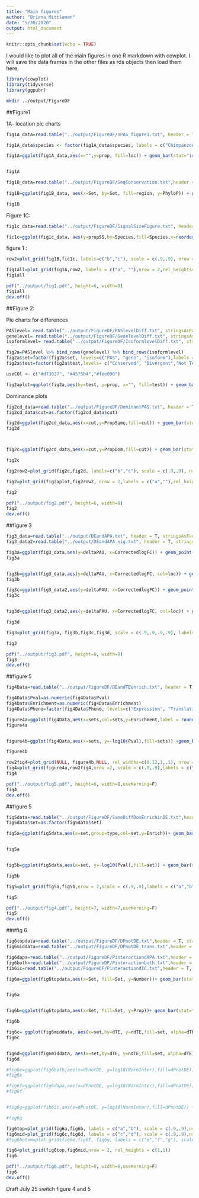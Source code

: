 ```yaml
---
title: "Main figures"
author: "Briana Mittleman"
date: "5/30/2020"
output: html_document
---
```


```r
knitr::opts_chunk$set(echo = TRUE)
```

I would like to plot all of the main figures in one R markdown with cowplot. I will save the data frames in the other files as rds objects then load them here. 



```r
library(cowplot)
library(tidyverse)
library(ggpubr)
```

```bash
mkdir ../output/FigureDF
```

##Figure1  

1A- location pic charts  



```r
fig1A_data=read.table("../output/FigureDF/nPAS_figure1.txt", header = T, stringsAsFactors = F) 

fig1A_data$species <- factor(fig1A_data$species, labels = c("Chimpanzee~PAS", "Human~PAS"))

fig1A=ggplot(fig1A_data,aes(x="",y=prop, fill=loc)) + geom_bar(stat="identity",width=1, color="white")+  coord_polar("y", start=0) +theme_void() + facet_wrap(~species,labeller = label_parsed,strip.position = "left") + scale_fill_brewer(palette = "RdYlBu", name="Genic Location", labels=c("Coding", "5KB downstream", "Intronic","3' UTR", "5' UTR")) + theme(legend.position = "bottom",strip.text = element_text(size = 10, face = "italic",angle=270), text=element_text(size=10),plot.title = element_text(hjust = 0.5, face="bold"),plot.margin = unit(c(0,0,0,0), "cm")) +labs(title="PAS genic locations are conserved between species", x="", y="")


fig1A

```

```r
fig1B_data=read.table("../output/FigureDF/SeqConservation.txt",header = T,stringsAsFactors = F)
 
fig1B=ggplot(fig1B_data, aes(x=Set, by=Set, fill=region, y=PhyloP)) + geom_boxplot(notch = T) + scale_fill_brewer(palette = "RdYlBu") + scale_x_discrete(labels=c("-600", "-400", "-200", '0','200','400','600')) + labs(x="Basepairs", title="PAS are more conserved \nthan surrounding regions") + guides(fill = FALSE) + theme_classic()+ theme(plot.title = element_text(hjust = 0.5, face="bold"), axis.text.x = element_text(size=10),axis.text.y = element_text(size=10),text=element_text(size=10),plot.margin = unit(c(0,0,0,0), "cm"))

fig1B
```

Figure 1C: 

```r
fig1c_data=read.table("../output/FigureDF/SignalSizeFigure.txt", header = T, stringsAsFactors = F)

fic1c=ggplot(fig1c_data, aes(y=propSS,by=Species,fill=Species,x=reorder(SS, -propSS))) + geom_bar(stat="identity", position = "dodge") +  theme_classic() +theme(axis.text.x = element_text(size=10,angle = 90),plot.title = element_text(hjust = 0.5, face="bold"),axis.text.y = element_text(size=10),text=element_text(size=10), legend.position = "top",plot.margin = unit(c(0,0,0,0), "cm")) + scale_fill_brewer(palette = "Dark2", label=c("Chimp", "Human"))  + labs(y="Proportion of PAS",title="Proportion of PAS with a signal site", x="")
```

figure 1 :

```r

row2=plot_grid(fig1B,fic1c, labels=c("b","c"), scale = c(.9,.9), nrow = 1)

fig1all=plot_grid(fig1A,row2, labels = c("a", ""),nrow = 2,rel_heights=c(.75,1 ),hjust=-12)
fig1all
```

```r

pdf("../output/fig1.pdf", height=6, width=8)
fig1all
dev.off()
```


##Figure 2: 

Pie charts for differences 

```r
PASlevel= read.table("../output/FigureDF/PASlevelDiff.txt", stringsAsFactors = F, header=T,col.names =c("sig", "n","gene","prop")) %>% mutate(set="PAS", test=c("Conserved", "Not Tested", "Divergent"))
genelevel= read.table("../output/FigureDF/GenelevelDiff.txt", stringsAsFactors = F, header = T, col.names =c("sig", "n","gene","prop")) %>% mutate(set="gene", test=c("Conserved", "Not Tested", "Divergent"))
isoformlevel= read.table("../output/FigureDF/IsoformlevelDiff.txt", stringsAsFactors = F, header = T, col.names =c("sig", "n","gene","prop")) %>% mutate(set="isoform",test=c("Conserved", "Not Tested", "Divergent"))

fig2a=PASlevel %>% bind_rows(genelevel) %>% bind_rows(isoformlevel)
fig2a$set=factor(fig2a$set, levels=c("PAS", "gene", "isoform"),labels = c("PAS~Differences", "Genes~with~PAS~Differneces", "Differences~isoform~diversity"))
fig2a$test=factor(fig2a$test,levels= c("Conserved", "Divergent","Not Tested"))

useCOl <- c("#d73027", "#4575b4","#fee090")

fig2aplot=ggplot(fig2a,aes(by=test, y=prop, x="", fill=test)) + geom_bar(stat="identity",width=1, color="white")+  coord_polar("y", start=0) +theme_void() + scale_fill_manual(values=useCOl,name="") + facet_wrap(~set,labeller = label_parsed,strip.position = "left") + theme(legend.position = "bottom",strip.text = element_text(size = 10, angle=270), text=element_text(size=10),plot.title = element_text(hjust = 0.5, face="bold",size=12)) + labs(title="APA is functionally conserved at PAS and isoform diversity levels")


```


Dominance plots  

```r
fig2cd_data=read.table("../output/FigureDF/DominantPAS.txt", header = T, stringsAsFactors = F)
fig2cd_data$cut=as.factor(fig2cd_data$cut)

fig2d=ggplot(fig2cd_data,aes(x=cut,y=PropSame,fill=cut)) + geom_bar(stat="identity") +geom_text(aes(label=nDom), position=position_dodge(width=0.9), vjust=1,size=3)+ scale_fill_brewer(palette = "RdYlBu")+theme_classic()+theme(legend.position = "none",text=element_text(size=10),plot.title = element_text(hjust = 0.5, face="bold",size=12),axis.text.y = element_text(size=10),axis.text.x = element_text(size=10),plot.margin = unit(c(0,0,0,0), "cm")) + labs(title="Most genes with a dominant PAS\n share the same dominant PAS", y="Proportion of Genes in Set", x="Dominance Cutoff") 
fig2d



fig2c=ggplot(fig2cd_data,aes(x=cut,y=PropDom,fill=cut)) + geom_bar(stat="identity") +geom_text(aes(label=nDom), position=position_dodge(width=0.9), vjust=1, size=3) + scale_fill_brewer(palette = "RdYlBu")+theme_classic()+theme(legend.position = "none",text=element_text(size=10),plot.title = element_text(hjust = 0.5, face="bold",size=12),axis.text.y = element_text(size=10),axis.text.x = element_text(size=10),plot.margin = unit(c(0,0,0,0), "cm")) + labs(title="Proportion of tested Genes \nwith a dominant PAS", y="Proportion of Tested Genes", x="Dominance Cutoff")

fig2c
```
```r
fig2row2=plot_grid(fig2c,fig2d, labels=c("b","c"), scale = c(.9,.9), nrow = 1)

fig2=plot_grid(fig2aplot,fig2row2, nrow = 2,labels = c("a",""),rel_heights=c(.8,1 ),hjust=-5)

fig2
```
```r

pdf("../output/fig2.pdf", height=6, width=8)
fig2
dev.off()
```


##figure 3  

```r
fig3_data=read.table("../output/DEandAPA.txt", header = T, stringsAsFactors = F)
fig3_data2=read.table("../output/DEandAPA_sig.txt", header = T, stringsAsFactors = F)
```

```r
fig3a=ggplot(fig3_data,aes(y=deltaPAU, x=CorrectedlogFC)) + geom_point(alpha=.3) + geom_smooth(method="lm") + labs(title="APA v DE", x="DE log effect size", y="Difference in PAS Usage") + scale_color_brewer(palette = "Set1",name="", labels=c("Intronic", "3' UTR"))+ stat_cor(label.x = -8,label.y = -1) +theme_classic() + theme(text=element_text(size=10),plot.title = element_text(hjust = 0.5, face="bold",size=12),axis.text.y = element_text(size=10),axis.text.x = element_text(size=10),plot.margin = unit(c(0,0,0,0), "cm"))
fig3a


fig3b=ggplot(fig3_data,aes(y=deltaPAU, x=CorrectedlogFC, col=loc)) + geom_point(alpha=.3) + geom_smooth(aes(col=loc),method="lm") + labs(title="APA v DE", x="DE log effect size", y="Difference in PAS Usage") + scale_color_brewer(palette = "Set1",name="", labels=c("Intronic", "3' UTR"))+ stat_cor(aes(col=loc),label.x = -8,label.y = c(-1,1)) +theme_classic() + theme(legend.position = "right",text=element_text(size=10),plot.title = element_text(hjust = 0.5, face="bold",size=12),axis.text.y = element_text(size=10),axis.text.x = element_text(size=10),plot.margin = unit(c(0,0,0,0), "cm"))
fig3b

fig3c=ggplot(fig3_data2,aes(y=deltaPAU, x=CorrectedlogFC)) + geom_point(alpha=.3) + geom_smooth(method="lm") + labs(title="Significant differences in \nAPA and DE", x="DE log effect size", y="Difference in PAS Usage") + scale_color_brewer(palette = "Set1",name="", labels=c("Intronic", "3' UTR"))+ stat_cor(label.x = -8,label.y = -1)+theme_classic()+ theme(legend.position = "top",text=element_text(size=10),plot.title = element_text(hjust = 0.5, face="bold",size=12),axis.text.y = element_text(size=10),axis.text.x = element_text(size=10),plot.margin = unit(c(0,0,0,0), "cm"))
fig3c


fig3d=ggplot(fig3_data2,aes(y=deltaPAU, x=CorrectedlogFC, col=loc)) + geom_point(alpha=.3) + geom_smooth(aes(col=loc),method="lm") + labs(title="Significant differences in\n APA and DE", x="DE log effect size", y="Difference in PAS Usage") + scale_color_brewer(palette = "Set1",name="", labels=c("Intronic", "3' UTR"))+ stat_cor(aes(col=loc),label.x = -8,label.y = c(-1,1))+theme_classic()+ theme(legend.position = "right",text=element_text(size=10),plot.title = element_text(hjust = 0.5, face="bold",size=12),axis.text.y = element_text(size=10),axis.text.x = element_text(size=10),plot.margin = unit(c(0,0,0,0), "cm") )

fig3d

```

```r
fig3=plot_grid(fig3a, fig3b,fig3c,fig3d, scale = c(.9,.9,.9,.9), labels=c("a","b","c","d"),rel_widths=c(1,1.3,1,1.3))

fig3

```
```r

pdf("../output/fig3.pdf", height=8, width=8)
fig3
dev.off()
```


##figure 5  

```r
fig4Data=read.table("../output/FigureDF/DEandTEenrich.txt", header = T, stringsAsFactors = F)

fig4Data$Pval=as.numeric(fig4Data$Pval)
fig4Data$Enrichment=as.numeric(fig4Data$Enrichment)
fig4Data$Pheno=factor(fig4Data$Pheno, levels=c("Expression", "Translation", "Protein"))
```

```r
figure4a=ggplot(fig4Data,aes(x=sets,col=sets,y=Enrichment,label = round(Enrichment,3)))+ geom_bar(stat="identity",color="grey",aes(y=fig4Data$Enrichment),width=.01)+geom_point(size=10) + coord_flip() + geom_hline(yintercept = 1) + facet_grid(~Pheno)+scale_color_manual(values=useCOl) + labs( title="Genes with differences in APA are enriched\n in differentially expression and differentially translated genes",x="", y="Enrichment")+geom_text(color = "black", size = 3) +scale_x_discrete(labels=c(Both="Both", OnlyAPA="PAS",OnlyIC= "ID"))+ theme_classic()+theme(legend.position = "none", text=element_text(size=10),plot.title = element_text(hjust = 0.5, face="bold",size=12),axis.text.y = element_text(size=10),axis.text.x = element_text(size=10),plot.margin = unit(c(0,0,0,0), "cm"))
figure4a


figure4b=ggplot(fig4Data,aes(x=sets, y=-log10(Pval),fill=sets)) +geom_bar(stat = "identity",position = "dodge") +geom_hline(yintercept =1.3)+ labs(x="")+scale_x_discrete(labels=c(Both="Both", OnlyAPA="PAS",OnlyIC= "ID"))+ scale_fill_manual(values=useCOl,labels=c("Both", "PAS Level", "Isoform Diversity"), name="")+facet_wrap(~Pheno)+ theme_classic()+ theme(legend.position = "none",text=element_text(size=10),plot.title = element_text(hjust = 0.5, face="bold",size=12),axis.text.y = element_text(size=10),axis.text.x = element_text(size=10),plot.margin = unit(c(0,0,0,0), "cm"))

figure4b
```

```r
row2fig4=plot_grid(NULL, figure4b,NULL, rel_widths=c(0.12,1,.1), nrow = 1 )
fig4=plot_grid(figure4a,row2fig4,nrow =2, scale = c(.9,.9),labels = c("a","b"))
fig4

```

```r

pdf("../output/fig5.pdf", height=6, width=8,useKerning=F)
fig4
dev.off()
```


##figure 5  

```r
fig5data=read.table("../output/FigureDF/SameDiffDomEnrichinDE.txt",header = T, stringsAsFactors = F)
fig5data$set=as.factor(fig5data$set)

fig5a=ggplot(fig5data,aes(x=set,group=type,col=set,y=Enrich))+ geom_bar(stat="identity",col="grey",alpha=.3,width=.01)+geom_point(size=10) + coord_flip()+ geom_hline(yintercept = 1) +scale_color_brewer(palette="RdYlBu")+geom_text(col="black",aes(label = round(Enrich,2)))+ facet_grid(~type)+labs(x="Dominance Cutoff", y="Enrichment",title="Enrichment for differentially expressed genes in genes\n with the same and different dominant PAS") + theme_classic()+ theme(legend.position = "none",  text=element_text(size=10),plot.title = element_text(hjust = 0.5, face="bold",size=12),axis.text.y = element_text(size=10),axis.text.x = element_text(size=10),plot.margin = unit(c(0,0,0,0), "cm"))


fig5a


fig5b=ggplot(fig5data,aes(x=set, y=-log10(Pval),fill=set)) + geom_bar(stat="identity") +labs(title="",x="Dominance Cutoff")+ scale_fill_brewer(palette = "RdYlBu") + theme(legend.position = "none")+ geom_hline(yintercept = 1.30103) + facet_grid(~type)+ theme_classic()+ theme(legend.position = "none",  text=element_text(size=10),plot.title = element_text(hjust = 0.5, face="bold",size=10),axis.text.y = element_text(size=10),axis.text.x = element_text(size=10),plot.margin = unit(c(0,0,0,0), "cm"))

fig5b
```

```r
fig5=plot_grid(fig5a,fig5b,nrow = 2,scale = c(.9,.9),labels = c("a","b"), rel_heights = c(1,.8))

fig5
```

```r

pdf("../output/fig4.pdf", height=7, width=7,useKerning=F)
fig5
dev.off()
```

###fig 6  

```r
fig6topdata=read.table("../output/FigureDF/DPnotDE.txt",header = T, stringsAsFactors = F)
fig6middata=read.table("../output/FigureDF/DPnotDE_trans.txt",header = T, stringsAsFactors = F)

fig6dapa=read.table("../output/FigureDF/PinteractiondAPA.txt",header = T, stringsAsFactors = F)
fig6both=read.table("../output/FigureDF/Pinteractionboth.txt",header = T, stringsAsFactors = F)
fib6ic=read.table("../output/FigureDF/PinteractiondIC.txt",header = T, stringsAsFactors = F)
```


```r
fig6a=ggplot(fig6topdata,aes(x=Set, fill=Set, y=Number))+ geom_bar(stat="identity")+ scale_fill_manual(values=useCOl)+geom_text(aes(label=Number), position=position_dodge(width=0.9), vjust=2)+ labs(title="Number of genes differentially expressed\n in protein but not mRNA", y="Number of Genes",x="")+scale_x_discrete(labels=c(Both="Both", OnlyAPA="PAS",OnlydIC= "ID"))+ theme_classic()+theme(legend.position = "none",  text=element_text(size=10),plot.title = element_text(hjust = 0.5, face="bold",size=10),axis.text.y = element_text(size=10),axis.text.x = element_text(size=10),plot.margin = unit(c(0,0,0,0), "cm"))


fig6a


fig6b=ggplot(fig6topdata,aes(x=Set, fill=Set, y=Prop))+ geom_bar(stat="identity")+ scale_fill_manual(values=useCOl) + labs(title="Proportions of genes differentially expressed\n in protein but not mRNA", y="Proportion of Genes",x="")+geom_text(aes(label=round(Prop,3)), position=position_dodge(width=0.9), vjust=2) +scale_x_discrete(labels=c(Both="Both", OnlyAPA="PAS",OnlydIC= "ID"))+ theme_classic()+theme(legend.position = "none",  text=element_text(size=10),plot.title = element_text(hjust = 0.5, face="bold",size=10),axis.text.y = element_text(size=10),axis.text.x = element_text(size=10),plot.margin = unit(c(0,0,0,0), "cm"))

fig6b
```

```r
fig6c= ggplot(fig6middata, aes(x=set,by=dTE, y=ndTE,fill=set, alpha=dTE)) +geom_bar(stat="identity", position = "dodge") + labs(title="", y="Number of Genes",x="") + scale_fill_manual(values = useCOl ) + scale_alpha_manual(values=c(.6, 1),name="Differentially translated") + geom_text(aes(label=ndTE), position=position_dodge(width=0.9), vjust=1)+guides(fill = FALSE)+scale_x_discrete(labels=c(Both="Both", OnlyAPA="PAS",OnlyIC= "ID"))+theme_classic()+ theme(legend.position = "top", legend.justification = "center", text=element_text(size=10),plot.title = element_text(hjust = 0.5, face="bold",size=10),axis.text.y = element_text(size=10),axis.text.x = element_text(size=10),plot.margin = unit(c(0,0,0,0), "cm")) 
fig6c


fig6d=ggplot(fig6middata, aes(x=set,by=dTE, y=ndTE,fill=set, alpha=dTE)) +geom_bar(stat="identity", position = "fill") + labs(title="", y="Proportion of Genes",x="") + scale_fill_manual(values = useCOl ) + scale_alpha_manual(values=c(.6, 1),name="Differentially translated") + guides(fill = FALSE)+scale_x_discrete(labels=c(Both="Both", OnlyAPA="PAS",OnlyIC= "ID"))+ theme(legend.position = "top",legend.justification = "center", text=element_text(size=10),plot.title = element_text(hjust = 0.5, face="bold",size=10),axis.text.y = element_text(size=10),axis.text.x = element_text(size=10),plot.margin = unit(c(0,0,0,0), "cm"))
fig6d
```

```r


#fig6e=ggplot(fig6both,aes(x=dPnotDE, y=log10(NormInter),fill=dPnotDE)) + geom_boxplot(notch = T) + stat_compare_means( label.x = 1.25, label.y = 1.5) + scale_fill_manual(values = c("grey", "#d73027"))+ labs(x="Differentally expressed in protein \n not in mRNA", y="log10(Interaction)", title="") + theme_classic() + theme(axis.text.x=element_text(angle=90, hjust=0, size = 10), text= element_text(size=10), legend.position = "none",plot.title = element_text(hjust = 0.5, face="bold",size=10),axis.text.y = element_text(size=10),plot.margin = unit(c(0,0,0,0), "cm"))
#fig6e

#fig6f=ggplot(fig6dapa,aes(x=dPnotDE, y=log10(NormInter),fill=dPnotDE)) + geom_boxplot(notch = T) + stat_compare_means( label.x = 1.25, label.y = 1.5) + scale_fill_manual(values = c("grey", "#4575b4")) + labs(x="Differentally expressed in protein \n not in mRNA", y="log10(Interaction)", title="")  + theme_classic() + theme(axis.text.x=element_text(angle=90, hjust=0, size = 10), text= element_text(size=10), legend.position = "none",plot.title = element_text(hjust = 0.5, face="bold",size=10),axis.text.y = element_text(size=10),plot.margin = unit(c(0,0,0,0), "cm"))
#fig6f


#fig6g=ggplot(fib6ic,aes(x=dPnotDE, y=log10(NormInter),fill=dPnotDE)) + geom_boxplot(notch = T) + stat_compare_means( label.x = 1.25, label.y = 1.5) + scale_fill_manual(values = c("grey", "#fee090")) + labs(x="Differentally expressed in protein \n not in mRNA", y="log10(Interaction)", title="") + theme_classic() + theme(axis.text.x=element_text(angle=90, hjust=0, size = 10), text= element_text(size=10), legend.position = "none",plot.title = element_text(hjust = 0.5, face="bold",size=10),axis.text.y = element_text(size=10),plot.margin = unit(c(0,0,0,0), "cm"))

#fig6g
```


```r
fig6top=plot_grid(fig6a,fig6b, labels = c("a","b"), scale = c(.9,.9),nrow = 1)
fig6mid=plot_grid(fig6c,fig6d, labels = c("c","d"), scale = c(.9,.9),nrow = 1)
#fig6botom=plot_grid(fig6e,fig6f, fig6g, labels = c("e","f","g"), scale = c(.9,.9,.9),nrow = 1)

fig6=plot_grid(fig6top,fig6mid,nrow = 2, rel_heights = c(1,1))
fig6
```
```r

pdf("../output/fig6.pdf", height=8, width=8,useKerning=F)
fig6
dev.off()
```


Draft July 25 switch figure 4 and 5 

